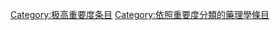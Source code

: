 {{catmore1|[[Wikipedia:药理学专题|Wikipedia:药理学专题]]}}
{{Articles by Importance|topic=药理学|project=药理学|format=TOC}}
{{emptycat}}

[[Category:极高重要度条目|Category:极高重要度条目]]
[[Category:依照重要度分類的藥理學條目|Category:依照重要度分類的藥理學條目]]